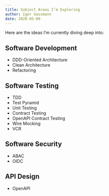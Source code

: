 ```yaml
---
title: Subject Areas I’m Exploring
author: Igor Gassmann
date: 2020-05-09
---
```


Here are the ideas I’m currently diving deep into:

## Software Development

- DDD-Oriented Architecture
- Clean Architecture
- Refactoring

## Software Testing

- TDD
- Test Pyramid
- Unit Testing
- Contract Testing
- OpenAPI Contract Testing
- Wire Mocking
- VCR

## Software Security

- ABAC
- OIDC

## API Design

- OpenAPI
